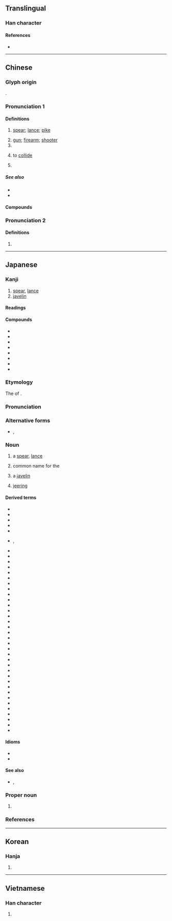 {{also|枪}}
{{character info/new}}
==Translingual==

===Han character===
{{Han char|rn=75|rad=木|as=10|sn=14|four=48967|canj=DOIR|ids=⿰木倉}}

====References====
* {{Han ref|kx=0546.090|dkj=15319|dj=0934.010|hdz=21266.050|uh=69CD|ud=27085|bh=BA6A|bd=47722}}

----

==Chinese==
{{zh-forms|s=枪|t2=鎗}}
{{zh-wp}}

===Glyph origin===
{{Han etym}}
{{Han compound|木|倉|ls=psc|c1=s|c2=p}}.

===Pronunciation 1===
{{zh-pron
|m=qiāng
|c=coeng1
|h=pfs=chhiông
|md=chiŏng
|mn=qz,xm:chhiong/qz,xm,zz:chhiang/qz,tw,xm:chhiuⁿ/zz:chhioⁿ/qz,xm,zz:chhèng
|mn_note=chhiong/chhiang - literary; chhiuⁿ/chhioⁿ - vernacular; chhèng - 銃 is used
|mn-t=cion1/ciên1
|mn-t_note=cion1 - Shantou; ciên1 - Chaozhou
|w=1qian
|mc=y
|oc=y
|cat=n,cls,v,pn
}}

====Definitions====
{{zh-hanzi}}

# {{lb|zh|historical}} [[spear]]; [[lance]]; [[pike]]
# [[gun]]; [[firearm]]; [[shooter]]
# {{zh-classifier|[[gunshot]]s}}
# {{zh-o}} to [[collide]]
#: {{zh-x|我 決{xuè} 起 而 飛，槍 榆 枋。|ref= 《莊子•逍遙游》}}
# {{surname|lang=zh}}

=====See also=====
* {{zh-l|槍械|firearm}}
* {{zh-l|銃|blunderbuss}}

====Compounds====
{{zh-der|回馬槍|來福槍|卡賓槍|來復槍|劍舌槍脣|套筒槍|刀槍|急三槍|刀槍不入|單刀破槍|匹馬單槍|信號槍|夾槍帶棒|太空槍|吃槍藥|單槍匹馬|冷槍|機關槍|槍決|槍仗手|槍林彈雨|拿槍桿|明槍暗箭|操槍|排槍|打槍|打冷槍|槍械|槍擊|槍法|槍膛|水槍|獵槍|槍桿子|槍殺|扎槍|明槍|槍靶|槍托|神槍手|槍替|洋槍|拉槍|槍把|手槍|投槍|旗槍|發令槍|焊槍|槍彈|扎空槍|槍枝|短槍|機槍|槍身|擦槍走火|煙槍|槍手|氣槍|毛瑟槍|瓦斯槍|步槍|標槍|槍斃|槍戰|梭槍|老槍|荷槍實彈|舌劍脣槍|自動步槍|茶槍|鉤鐮槍|臨陣磨槍|黑槍|鳴槍|脣槍舌戰|脣槍舌劍|紅槍會|點鋼槍|鳥槍|駁殼槍|開槍|舉槍|長槍|轉輪手槍|重機關槍|紅纓槍|花槍|馬槍|電銲槍|蠟槍頭|耍花槍|衝鋒槍}}

===Pronunciation 2===
{{zh-pron
|m=chēng
|c=caang1
|cat=
}}

====Definitions====
{{zh-hanzi}}

# {{zh-only used in|欃槍|[[comet]]}}

{{zh-cat|Weapons|Firearms|Elementary}}

----

==Japanese==

===Kanji===
{{ja-kanji|grade=|rs=木10}}

# [[spear]], [[lance]]
# [[javelin]]

====Readings====
{{ja-readings
|goon=そう<さう
|kanon=しょう<しやう
|kun=やり-
|nanori=うつ, うつぎ
}}

====Compounds====
{{der-top|Compounds}}
* {{ja-r|槍%騎兵|そう%-きへい|lance [[cavalry]]}}
* {{ja-r|槍術|そうじゅつ}}
* {{ja-r|槍%槓|チャン%カン|[[rob]]bing the [[kong]]}}
* {{ja-r|剣槍|けんそう|[[sword]]s and spears → [[military]] [[power]], [[force]]}}
* {{ja-r|銃槍|じゅうそう}}
* {{ja-r|石槍|せきそう}}
* {{ja-r|竹槍|ちくそう}}
* {{ja-r|刀槍|とうそう|[[sword]]s and spears}}
{{der-bottom}}

===Etymology===
{{ja-kanjitab|やり|yomi=k}}
The {{m|ja|連用形|tr=ren'yōkei|pos=stem or continuative form}} of {{m|ja|遣る|tr=yaru||to [[do]], [[execute]] → to [[kill]]}}. {{rfv-etymology|ja}}

===Pronunciation===
{{ja-pron|y=k|やり|acc=0|acc_ref=DJR}}

===Alternative forms===
* {{ja-l|鎗}}, {{ja-l|鑓}}

===Noun===
{{ja-noun|やり}}

# {{lb|ja|weaponry|sort=やり}} a [[spear]], [[lance]]
# {{lb|ja|shogi|sort=やり}} common name for the {{m|ja|香車|tr=kyōsha||[[lance]]}}
# a [[javelin]] {{gloss|[[throw]]ing spear used in [[athletics]]}}
# {{lb|ja|archaic|sort=やり}} [[jeer]]ing

====Derived terms====
{{der-top}}
* {{ja-r|槍%烏賊|ヤリ%イカ}}
* {{ja-r|槍%踊り|やり%-おどり}}
* {{ja-r|槍ヶ岳|^やりヶたけ}}
* {{ja-r|槍%絡み|やり%がらみ}}
* {{ja-r|槍%鉋|やり%-がんな}}
* {{ja-r|槍%傷|やり%きず|rom=-}}, {{ja-r|槍%疵|やり%きず}}
* {{ja-r|槍先|やりさき}}
* {{ja-r|槍錆|^やりさび}}
* {{ja-r|槍%師|やり%し}}
* {{ja-r|槍下|やりした}}
* {{ja-r|槍%印|やり%じるし}}
* {{ja-r|槍%備え|やり%-ぞなえ}}
* {{ja-r|槍%鱮|ヤリ%タナゴ|{{taxlink|Tanakia lanceolata|species|ver=171218}}}}
* {{ja-r|槍玉|やりだま}}
* {{ja-r|槍%使い|やり%-つかい}}
* {{ja-r|槍%梯%子|やり%ばし%ご}}
* {{ja-r|槍%衾|やり%ぶすま}}
* {{ja-r|槍%奉行|やり%-ぶぎょう}}
* {{ja-r|槍持|やりもち}}
* {{ja-r|槍の間|やり の ま}}
* {{ja-r|石槍|いしやり}}
* {{ja-r|一番%槍|いちばん% やり}}
* {{ja-r|一本%槍|いっぽん% やり}}
* {{ja-r|鉤槍|かぎやり}}
* {{ja-r|鎌槍|かまやり}}
* {{ja-r|管槍|くだやり}}
* {{ja-r|毛%槍|け%やり}}
* {{ja-r|七本%槍|しちほん% やり}}
* {{ja-r|十%文字%槍|じゅう%-もんじ% やり}}
* {{ja-r|竹槍|たけやり}}
* {{ja-r|たんぽ槍|たんぽ-やり|[[padded]] spear}}
* {{ja-r|血%槍|ち%やり}}
* {{ja-r|手%槍|て%やり}}
* {{ja-r|鳥%毛の槍|とり%げ の やり}}
* {{ja-r|長%柄の槍|なが%え の やり}}
* {{ja-r|長槍|ながやり}}
* {{ja-r|投げ槍|なげやり|[[throwing]] spear, [[javelin]]}}
* {{ja-r|引っ殺ぎ槍|ひっそぎ やり}}
* {{ja-r|牡丹%槍|ぼたん%-やり}}
* {{ja-r|横槍|よこやり}}
{{der-bottom}}

====Idioms====
* {{ja-r|槍が降っても|やり が ふって も}}
* {{ja-r|槍一筋の主|やり-ひとすじ の ぬし}}

====See also====
* {{ja-r|矛|ほこ|rom=-}}, {{ja-r|鉾|ほこ}}

===Proper noun===
{{ja-pos|proper|やり}}

# {{surname|lang=ja|A=a|sort=やり}}

===References===
<references/>

----

==Korean==

===Hanja===
{{ko-hanja|hangeul=[[창]], [[쟁]]}}

# {{defn|lang=ko|sort=木10}}

----

==Vietnamese==

===Han character===
{{vi-hantu|[[thương]], [[sang]]|rs=木10}}

# {{defn|lang=vi|sort=木10}}